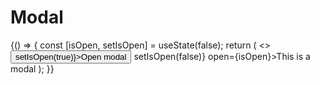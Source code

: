 

<Meta title="Modal" />

# Modal

<Preview>
	<Story name="Default">
		{() => {
			const [isOpen, setIsOpen] = useState(false);
			return (
				<>
					<Button onClick={() => setIsOpen(true)}>Open modal</Button>
					<Modal onClose={() => setIsOpen(false)} open={isOpen}>This is a modal</Modal>
				</>
			);
		}}
	</Story>
</Preview>
